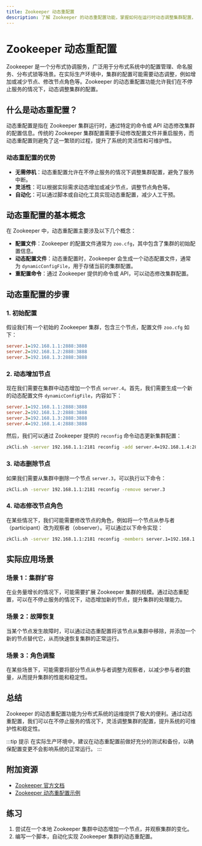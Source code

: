 ```yaml
---
title: Zookeeper 动态重配置
description: 了解 Zookeeper 的动态重配置功能，掌握如何在运行时动态调整集群配置，提升系统的灵活性和可维护性。
---
```


# Zookeeper 动态重配置

Zookeeper 是一个分布式协调服务，广泛用于分布式系统中的配置管理、命名服务、分布式锁等场景。在实际生产环境中，集群的配置可能需要动态调整，例如增加或减少节点、修改节点角色等。Zookeeper 的动态重配置功能允许我们在不停止服务的情况下，动态调整集群的配置。

## 什么是动态重配置？

动态重配置是指在 Zookeeper 集群运行时，通过特定的命令或 API 动态修改集群的配置信息。传统的 Zookeeper 集群配置需要手动修改配置文件并重启服务，而动态重配置则避免了这一繁琐的过程，提升了系统的灵活性和可维护性。

### 动态重配置的优势

- **无需停机**：动态重配置允许在不停止服务的情况下调整集群配置，避免了服务中断。
- **灵活性**：可以根据实际需求动态增加或减少节点，调整节点角色等。
- **自动化**：可以通过脚本或自动化工具实现动态重配置，减少人工干预。

## 动态重配置的基本概念

在 Zookeeper 中，动态重配置主要涉及以下几个概念：

- **配置文件**：Zookeeper 的配置文件通常为 `zoo.cfg`，其中包含了集群的初始配置信息。
- **动态配置文件**：动态重配置时，Zookeeper 会生成一个动态配置文件，通常为 `dynamicConfigFile`，用于存储当前的集群配置。
- **重配置命令**：通过 Zookeeper 提供的命令或 API，可以动态修改集群配置。

## 动态重配置的步骤

### 1. 初始配置

假设我们有一个初始的 Zookeeper 集群，包含三个节点，配置文件 `zoo.cfg` 如下：

```ini
server.1=192.168.1.1:2888:3888
server.2=192.168.1.2:2888:3888
server.3=192.168.1.3:2888:3888
```

### 2. 动态增加节点

现在我们需要在集群中动态增加一个节点 `server.4`。首先，我们需要生成一个新的动态配置文件 `dynamicConfigFile`，内容如下：

```ini
server.1=192.168.1.1:2888:3888
server.2=192.168.1.2:2888:3888
server.3=192.168.1.3:2888:3888
server.4=192.168.1.4:2888:3888
```

然后，我们可以通过 Zookeeper 提供的 `reconfig` 命令动态更新集群配置：

```bash
zkCli.sh -server 192.168.1.1:2181 reconfig -add server.4=192.168.1.4:2888:3888
```

### 3. 动态删除节点

如果我们需要从集群中删除一个节点 `server.3`，可以执行以下命令：

```bash
zkCli.sh -server 192.168.1.1:2181 reconfig -remove server.3
```

### 4. 动态修改节点角色

在某些情况下，我们可能需要修改节点的角色，例如将一个节点从参与者（participant）改为观察者（observer）。可以通过以下命令实现：

```bash
zkCli.sh -server 192.168.1.1:2181 reconfig -members server.1=192.168.1.1:2888:3888:participant,server.2=192.168.1.2:2888:3888:participant,server.4=192.168.1.4:2888:3888:observer
```

## 实际应用场景

### 场景 1：集群扩容

在业务量增长的情况下，可能需要扩展 Zookeeper 集群的规模。通过动态重配置，可以在不停止服务的情况下，动态增加新的节点，提升集群的处理能力。

### 场景 2：故障恢复

当某个节点发生故障时，可以通过动态重配置将该节点从集群中移除，并添加一个新的节点替代它，从而快速恢复集群的正常运行。

### 场景 3：角色调整

在某些场景下，可能需要将部分节点从参与者调整为观察者，以减少参与者的数量，从而提升集群的性能和稳定性。

## 总结

Zookeeper 的动态重配置功能为分布式系统的运维提供了极大的便利。通过动态重配置，我们可以在不停止服务的情况下，灵活调整集群的配置，提升系统的可维护性和稳定性。

:::tip 提示
在实际生产环境中，建议在动态重配置前做好充分的测试和备份，以确保配置变更不会影响系统的正常运行。
:::

## 附加资源

- [Zookeeper 官方文档](https://zookeeper.apache.org/doc/current/zookeeperReconfig.html)
- [Zookeeper 动态重配置示例](https://github.com/apache/zookeeper/tree/master/src/recipes/reconfig)

## 练习

1. 尝试在一个本地 Zookeeper 集群中动态增加一个节点，并观察集群的变化。
2. 编写一个脚本，自动化实现 Zookeeper 集群的动态重配置。
